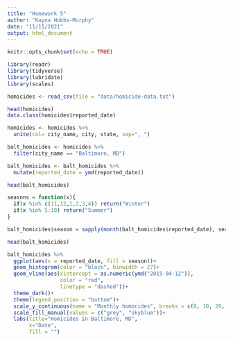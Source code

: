 ```yaml
---
title: "Homework 5"
author: "Kayna Hobbs-Murphy"
date: "11/15/2021"
output: html_document
---
```


```r
knitr::opts_chunk$set(echo = TRUE)
```

```r
library(readr)
library(tidyverse)
library(lubridate)
library(scales)
```


```r
homicides <- read_csv(file = "data/homicide-data.txt")
```
```r
head(homicides)
data.class(homicides$reported_date)
```

```r
homicides <- homicides %>% 
  unite(col= city_name, city, state, sep=", ") 

balt_homicides <- homicides %>% 
  filter(city_name == "Baltimore, MD")

balt_homicides <- balt_homicides %>% 
  mutate(reported_date = ymd(reported_date))

head(balt_homicides)
```
```r
seasons = function(x){
  if(x %in% c(11,12,1,2,3,4)) return("Winter")
  if(x %in% 5:10) return("Summer")
}

balt_homicides$season = sapply(month(balt_homicides$reported_date), seasons)

head(balt_homicides)
```



```r
balt_homicides %>% 
  ggplot(aes(x = reported_date, fill = season))+
  geom_histogram(color = "black", binwidth = 27)+
  geom_vline(aes(xintercept = as.numeric(ymd("2015-04-12")),
                 color = "red",
                 linetype = "dashed"))+
  theme_dark()+
  theme(legend.position = "bottom")+
  scale_y_continuous(name = "Monthly homocides", breaks = c(0, 10, 20, 30, 40))+
  scale_fill_manual(values = c("grey", "skyblue"))+
  labs(title="Homicides in Baltimore, MD",
       x="Date",
       fill = "")
```

